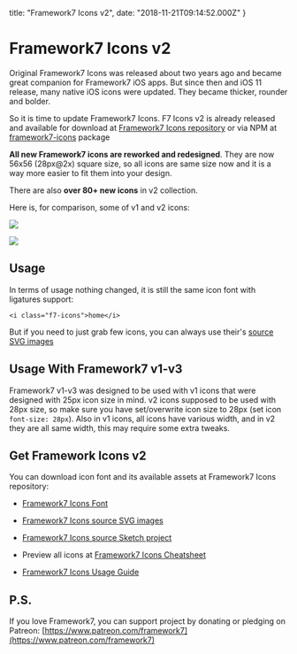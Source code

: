 
  title: "Framework7 Icons v2",
  date: "2018-11-21T09:14:52.000Z"
}



# Framework7 Icons v2



Original Framework7 Icons was released about two years ago and became great companion for Framework7 iOS apps. But since then and iOS 11 release, many native iOS icons were updated. They became thicker, rounder and bolder.

So it is time to update Framework7 Icons. F7 Icons v2 is already released and available for download at [Framework7 Icons repository](https://github.com/framework7io/framework7-icons) or via NPM at [framework7-icons](https://www.npmjs.com/package/framework7-icons) package

**All new Framework7 icons are reworked and redesigned**. They are now 56x56 (28px@2x) square size, so all icons are same size now and it is a way more easier to fit them into your design.

There are also **over 80+ new icons** in v2 collection.

Here is, for comparison, some of v1 and v2 icons:

![](https://cdn-images-1.medium.com/max/4128/1*onf8MAK3HE3MJ4hCh0oUZA.png)

![](https://cdn-images-1.medium.com/max/4128/1*9bjgUt1fAlvXiDuQd9I2fg.png)

## Usage

In terms of usage nothing changed, it is still the same icon font with ligatures support:
```
<i class="f7-icons">home</i>
```

But if you need to just grab few icons, you can always use their's [source SVG images](https://github.com/framework7io/framework7-icons/tree/master/src)

## Usage With Framework7 v1-v3

Framework7 v1-v3 was designed to be used with v1 icons that were designed with 25px icon size in mind. v2 icons supposed to be used with 28px size, so make sure you have set/overwrite icon size to 28px (set icon `font-size: 28px`). Also in v1 icons, all icons have various width, and in v2 they are all same width, this may require some extra tweaks.

## Get Framework Icons v2

You can download icon font and its available assets at Framework7 Icons repository:

* [Framework7 Icons Font](https://github.com/framework7io/framework7-icons/tree/master/fonts)

* [Framework7 Icons source SVG images](https://github.com/framework7io/framework7-icons/tree/master/src)

* [Framework7 Icons source Sketch project](https://github.com/framework7io/framework7-icons/tree/master/sketch)

* Preview all icons at [Framework7 Icons Cheatsheet](http://framework7.io/icons/)

* [Framework7 Icons Usage Guide](https://github.com/framework7io/framework7-icons/blob/master/README.md#framework7-icons)

## P.S.

If you love Framework7, you can support project by donating or pledging on Patreon: [https://www.patreon.com/framework7](https://www.patreon.com/framework7)


